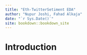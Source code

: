 ```yaml
--- 
title: "Eth-TwitterSetiment EDA"
author: "Nupur Joshi, Fahad Alkaja"
date: "`r Sys.Date()`"
site: bookdown::bookdown_site
---
```


# Introduction


